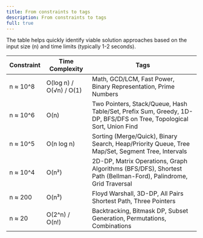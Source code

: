 ```yaml
---
title: From constraints to tags
description: From constraints to tags
full: true
---
```


The table helps quickly identify viable solution approaches based on the input size (n) and time limits (typically 1-2 seconds).


| Constraint      | Time Complexity           | Tags                                    |
|----------------|----------------------------|-----------------------------------------------------------|
| n ≈ 10^8       | O(log n)  / O(√n) / O(1)   | Math, GCD/LCM, Fast Power, Binary Representation, Prime Numbers |
| n ≈ 10^6       | O(n)                       | Two Pointers, Stack/Queue, Hash Table/Set, Prefix Sum, Greedy, 1D-DP, BFS/DFS on Tree, Topological Sort, Union Find |
| n ≈ 10^5       | O(n log n)                 | Sorting (Merge/Quick), Binary Search, Heap/Priority Queue, Tree Map/Set, Segment Tree, Intervals |
| n ≈ 10^4       | O(n²)                      | 2D-DP, Matrix Operations, Graph Algorithms (BFS/DFS), Shortest Path (Bellman-Ford), Palindrome, Grid Traversal |
| n ≈ 200        | O(n³)                      | Floyd Warshall, 3D-DP, All Pairs Shortest Path, Three Pointers |
| n ≈ 20         | O(2^n) / O(n!)             | Backtracking, Bitmask DP, Subset Generation,  Permutations, Combinations |
